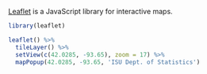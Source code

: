 
[Leaflet](https://github.com/rstudio/leaflet) is a JavaScript library for
interactive maps.

```r
library(leaflet)
```

```r
leaflet() %>% 
  tileLayer() %>% 
  setView(c(42.0285, -93.65), zoom = 17) %>% 
  mapPopup(42.0285, -93.65, 'ISU Dept. of Statistics')
```

